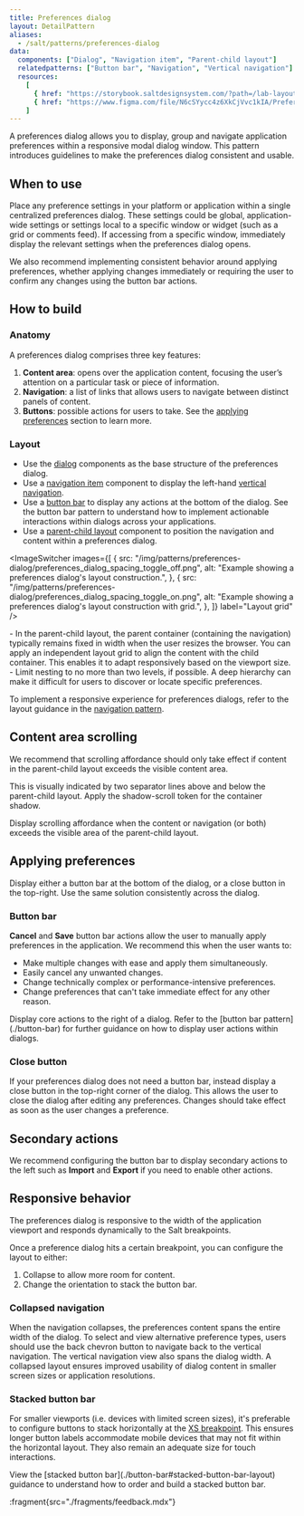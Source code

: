 ```yaml
---
title: Preferences dialog
layout: DetailPattern
aliases:
  - /salt/patterns/preferences-dialog
data:
  components: ["Dialog", "Navigation item", "Parent-child layout"]
  relatedpatterns: ["Button bar", "Navigation", "Vertical navigation"]
  resources:
    [
      { href: "https://storybook.saltdesignsystem.com/?path=/lab-layout-parent-child-layout--preferences-dialog", label: "Examples" },
      { href: "https://www.figma.com/file/N6cSYycc4z6XkCjVvc1kIA/Preferences-Dialog-Pattern?type=design&node-id=157-40560&mode=design&t=eq3OapLjaquXm3UP-0", label: "Preferences dialog stickersheet", internal: true },
    ]
---
```


A preferences dialog allows you to display, group and navigate application preferences within a responsive modal dialog window. This pattern introduces guidelines to make the preferences dialog consistent and usable.
  
  <Diagram
    src="/img/patterns/preferences-dialog/blotter_grid_settings.png"
    alt="Preferences dialog example"
    border
  />

## When to use

Place any preference settings in your platform or application within a single centralized preferences dialog. These settings could be global, application-wide settings or settings local to a specific window or widget (such as a grid or comments feed). If accessing from a specific window, immediately display the relevant settings when the preferences dialog opens.

We also recommend implementing consistent behavior around applying preferences, whether applying changes immediately or requiring the user to confirm any changes using the button bar actions.

## How to build

### Anatomy

A preferences dialog comprises three key features: 

1. **Content area**: opens over the application content, focusing the user’s attention on a particular task or piece of information.
2. **Navigation**: a list of links that allows users to navigate between distinct panels of content. 
3. **Buttons**: possible actions for users to take. See the [applying preferences](#applying-preferences) section to learn more.
  
  <Diagram
    src="/img/patterns/preferences-dialog/preferences_dialog_anatomy.png"
    alt="Preferences Dialog navigation and content."
    border
  />

### Layout

- Use the [dialog](../components/dialog) components as the base structure of the preferences dialog.
- Use a [navigation item](../components/navigation-item) component to display the left-hand [vertical navigation](../vertical-navigation).
- Use a [button bar](./button-bar) to display any actions at the bottom of the dialog. See the button bar pattern to understand how to implement actionable interactions within dialogs across your applications.
- Use a [parent-child layout](../components/parent-child-layout) component to position the navigation and content within a preferences dialog. 

<ImageSwitcher
  images={[
    {
      src: "/img/patterns/preferences-dialog/preferences_dialog_spacing_toggle_off.png",
      alt: "Example showing a preferences dialog's layout construction.",
    },
    {
      src: "/img/patterns/preferences-dialog/preferences_dialog_spacing_toggle_on.png",
      alt: "Example showing a preferences dialog's layout construction with grid.",
    },
  ]}
  label="Layout grid"
/>

<ExampleContainer type="positive" customPillText="Best practices">
  - In the parent-child layout, the parent container (containing the navigation) typically remains fixed in width when the user resizes the browser. You can apply an independent layout grid to align the content with the child container. This enables it to adapt responsively based on the viewport size.
  - Limit nesting to no more than two levels, if possible. A deep hierarchy can make it difficult for users to discover or locate specific preferences.

  To implement a responsive experience for preferences dialogs, refer to the layout guidance in the [navigation pattern](./navigation).

</ExampleContainer>

## Content area scrolling

We recommend that scrolling affordance should only take effect if content in the parent-child layout exceeds the visible content area.

This is visually indicated by two separator lines above and below the parent-child layout. Apply the shadow-scroll token for the container shadow. 

  <Diagram
    src="/img/patterns/preferences-dialog/scrolling_content_area.png"
    alt="Example of content section scrolling."
    caption="A preferences dialog with scrolling content area."
    border
  />

Display scrolling affordance when the content or navigation (or both) exceeds the visible area of the parent-child layout.

  <Diagram
    src="/img/patterns/preferences-dialog/scrollable_navigation_and_content.png"
    alt="Example of scrolling affordance."
    caption="A preferences dialog with scrollable navigation and content area."
    border
  />

## Applying preferences

Display either a button bar at the bottom of the dialog, or a close button in the top-right. Use the same solution consistently across the dialog.

### Button bar

**Cancel** and **Save** button bar actions allow the user to manually apply preferences in the application. We recommend this when the user wants to:

- Make multiple changes with ease and apply them simultaneously.
- Easily cancel any unwanted changes.
- Change technically complex or performance-intensive preferences.
- Change preferences that can't take immediate effect for any other reason.

<Diagram
  src="/img/patterns/preferences-dialog/actions_manually_applied_preferences.png"
  alt="Applying preferences."
  caption="This preferences dialog has Cancel and Save actions for applying preferences."
  border
/>

<ExampleContainer type="positive" customPillText="Best practices">
  Display core actions to the right of a dialog. Refer to the [button bar pattern](./button-bar) for further guidance on how to display user actions within dialogs. 
</ExampleContainer>

### Close button

If your preferences dialog does not need a button bar, instead display a close button in the top-right corner of the dialog. This allows the user to close the dialog after editing any preferences. Changes should take effect as soon as the user changes a preference.

<Diagram
  src="/img/patterns/preferences-dialog/live_updating_dialog.png"
  alt="Live updates."
  caption="Updating preferences automatically within a dialog negates the need for a button bar."
  border
/>

## Secondary actions

We recommend configuring the button bar to display secondary actions to the left such as **Import** and **Export** if you need to enable other actions.

<Diagram
  src="/img/patterns/preferences-dialog/preferences_dialog_secondary_action.png"
  alt="Secondary actions displayed to the left."
  caption="A preferences dialog with secondary actions displayed to the left."
  border
/>

## Responsive behavior

The preferences dialog is responsive to the width of the application viewport and responds dynamically to the Salt breakpoints. 

Once a preference dialog hits a certain breakpoint, you can configure the layout to either: 

1. Collapse to allow more room for content.
2. Change the orientation to stack the button bar.

### Collapsed navigation

When the navigation collapses, the preferences content spans the entire width of the dialog. To select and view alternative preference types, users should use the back chevron button to navigate back to the vertical navigation. The vertical navigation view also spans the dialog width. A collapsed layout ensures improved usability of dialog content in smaller screen sizes or application resolutions.

  <Diagram
    src="/img/patterns/preferences-dialog/preferences_dialog_collapsed_navigation.png"
    alt="Collapsed navigation."
    caption="A preferences dialog with a collapsed navigation."
    border
  />

### Stacked button bar

For smaller viewports (i.e. devices with limited screen sizes), it's preferable to configure buttons to stack horizontally at the [XS breakpoint](../foundations/responsiveness#breakpoints). This ensures longer button labels accommodate mobile devices that may not fit within the horizontal layout. They also remain an adequate size for touch interactions.

<ExampleContainer type="positive" customPillText="Best practices">
  View the [stacked button bar](./button-bar#stacked-button-bar-layout) guidance to understand how to order and build a stacked button bar. 
</ExampleContainer>

  <Diagram
    src="/img/patterns/preferences-dialog/preferences_dialog_stacked_button_bar.png"
    alt="Stacked button bar."
    caption="A preferences dialog with a stacked button bar."
    border
  />

:fragment{src="./fragments/feedback.mdx"}
